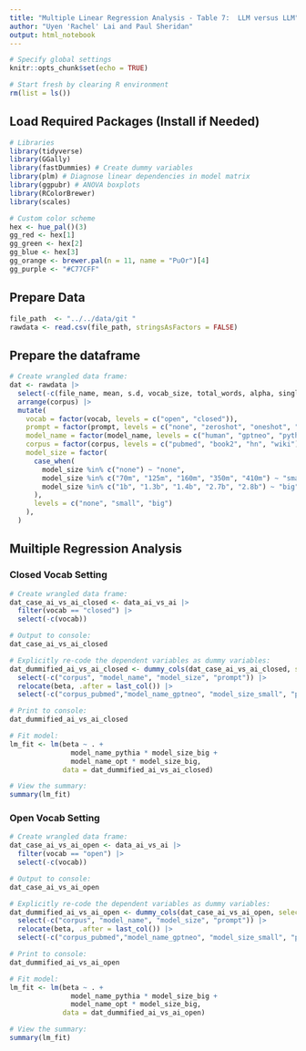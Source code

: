 ```yaml
---
title: "Multiple Linear Regression Analysis - Table 7:  LLM versus LLM"
author: "Uyen 'Rachel' Lai and Paul Sheridan"
output: html_notebook
---
```


```r
# Specify global settings
knitr::opts_chunk$set(echo = TRUE)

# Start fresh by clearing R environment
rm(list = ls())
```


## Load Required Packages (Install if Needed)

```r
# Libraries
library(tidyverse)
library(GGally)
library(fastDummies) # Create dummy variables
library(plm) # Diagnose linear dependencies in model matrix
library(ggpubr) # ANOVA boxplots
library(RColorBrewer)
library(scales)

# Custom color scheme
hex <- hue_pal()(3)
gg_red <- hex[1]
gg_green <- hex[2]
gg_blue <- hex[3]
gg_orange <- brewer.pal(n = 11, name = "PuOr")[4]
gg_purple <- "#C77CFF"
```

## Prepare Data
```r
file_path  <- "../../data/git "
rawdata <- read.csv(file_path, stringsAsFactors = FALSE)
```

## Prepare the dataframe
```r
# Create wrangled data frame:
dat <- rawdata |>
  select(-c(file_name, mean, s.d, vocab_size, total_words, alpha, singleton_count, r)) |> #Drop
  arrange(corpus) |>
  mutate(
    vocab = factor(vocab, levels = c("open", "closed")),
    prompt = factor(prompt, levels = c("none", "zeroshot", "oneshot", "fewshot")),
    model_name = factor(model_name, levels = c("human", "gptneo", "pythia", "opt")),
    corpus = factor(corpus, levels = c("pubmed", "book2", "hn", "wiki")),
    model_size = factor(
      case_when(
        model_size %in% c("none") ~ "none",
        model_size %in% c("70m", "125m", "160m", "350m", "410m") ~ "small",
        model_size %in% c("1b", "1.3b", "1.4b", "2.7b", "2.8b") ~ "big"
      ),
      levels = c("none", "small", "big")
    ),
  )
```

## Muiltiple Regression Analysis
### Closed Vocab Setting
```r
# Create wrangled data frame:
dat_case_ai_vs_ai_closed <- data_ai_vs_ai |>
  filter(vocab == "closed") |>
  select(-c(vocab)) 

# Output to console:
dat_case_ai_vs_ai_closed
```

```r
# Explicitly re-code the dependent variables as dummy variables:
dat_dummified_ai_vs_ai_closed <- dummy_cols(dat_case_ai_vs_ai_closed, select_columns = c("corpus", "model_name", "model_size", "prompt")) |>
  select(-c("corpus", "model_name", "model_size", "prompt")) |>
  relocate(beta, .after = last_col()) |>
  select(-c("corpus_pubmed","model_name_gptneo", "model_size_small", "prompt_zeroshot"))

# Print to console:
dat_dummified_ai_vs_ai_closed
```

```r
# Fit model:
lm_fit <- lm(beta ~ . +
               model_name_pythia * model_size_big +
               model_name_opt * model_size_big,
             data = dat_dummified_ai_vs_ai_closed)

# View the summary:
summary(lm_fit)
```

### Open Vocab Setting

```r
# Create wrangled data frame:
dat_case_ai_vs_ai_open <- data_ai_vs_ai |>
  filter(vocab == "open") |>
  select(-c(vocab)) 

# Output to console:
dat_case_ai_vs_ai_open
```

```r
# Explicitly re-code the dependent variables as dummy variables:
dat_dummified_ai_vs_ai_open <- dummy_cols(dat_case_ai_vs_ai_open, select_columns = c("corpus", "model_name", "model_size", "prompt")) |>
  select(-c("corpus", "model_name", "model_size", "prompt")) |>
  relocate(beta, .after = last_col()) |>
  select(-c("corpus_pubmed","model_name_gptneo", "model_size_small", "prompt_zeroshot"))

# Print to console:
dat_dummified_ai_vs_ai_open
```

```r
# Fit model:
lm_fit <- lm(beta ~ . +
               model_name_pythia * model_size_big +
               model_name_opt * model_size_big,
             data = dat_dummified_ai_vs_ai_open)

# View the summary:
summary(lm_fit)
```

